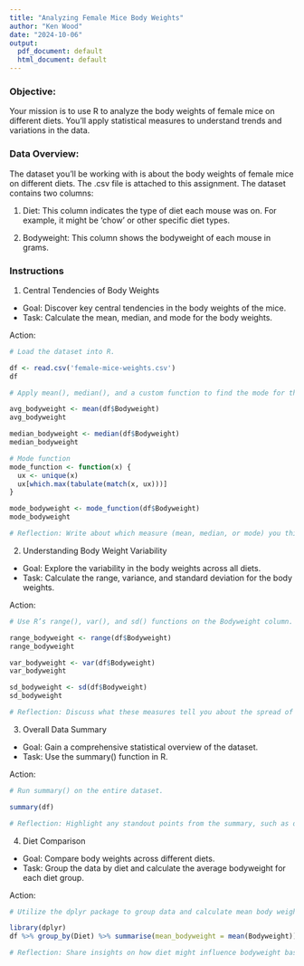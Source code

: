 ```yaml
---
title: "Analyzing Female Mice Body Weights"
author: "Ken Wood"
date: "2024-10-06"
output:
  pdf_document: default
  html_document: default
---
```


### Objective: 

Your mission is to use R to analyze the body weights of female mice on different diets. You'll apply statistical measures to understand trends and variations in the data.

### Data Overview: 

The dataset you'll be working with is about the body weights of female mice on different diets. The .csv file is attached to this assignment. The dataset contains two columns:

1.	Diet: This column indicates the type of diet each mouse was on. For example, it might be 'chow' or other specific diet types.

2.	Bodyweight: This column shows the bodyweight of each mouse in grams.

### Instructions

1.	Central Tendencies of Body Weights

- Goal: Discover key central tendencies in the body weights of the mice.
- Task: Calculate the mean, median, and mode for the body weights.

Action:
```r
# Load the dataset into R.

df <- read.csv('female-mice-weights.csv')
df
```

```r

# Apply mean(), median(), and a custom function to find the mode for the Bodyweight column.

avg_bodyweight <- mean(df$Bodyweight)
avg_bodyweight

median_bodyweight <- median(df$Bodyweight)
median_bodyweight

# Mode function
mode_function <- function(x) {
  ux <- unique(x)
  ux[which.max(tabulate(match(x, ux)))]
}

mode_bodyweight <- mode_function(df$Bodyweight)
mode_bodyweight

# Reflection: Write about which measure (mean, median, or mode) you think best represents the bodyweights and why.
```

2.	Understanding Body Weight Variability

- Goal: Explore the variability in the body weights across all diets.
- Task: Calculate the range, variance, and standard deviation for the body weights.

Action:
```r
# Use R’s range(), var(), and sd() functions on the Bodyweight column.

range_bodyweight <- range(df$Bodyweight)
range_bodyweight

var_bodyweight <- var(df$Bodyweight)
var_bodyweight

sd_bodyweight <- sd(df$Bodyweight)
sd_bodyweight

# Reflection: Discuss what these measures tell you about the spread of body weights.
```


3.	Overall Data Summary

- Goal: Gain a comprehensive statistical overview of the dataset.
- Task: Use the summary() function in R.

Action:



```r
# Run summary() on the entire dataset.

summary(df)

# Reflection: Highlight any standout points from the summary, such as differences in weight across diets.
```
4.	Diet Comparison
	
- Goal: Compare body weights across different diets.
- Task: Group the data by diet and calculate the average bodyweight for each diet group.

Action:
```r

# Utilize the dplyr package to group data and calculate mean body weights.

library(dplyr)
df %>% group_by(Diet) %>% summarise(mean_bodyweight = mean(Bodyweight))

# Reflection: Share insights on how diet might influence bodyweight based on your findings.
```



